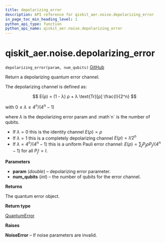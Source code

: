 ```yaml
---
title: depolarizing_error
description: API reference for qiskit_aer.noise.depolarizing_error
in_page_toc_min_heading_level: 1
python_api_type: function
python_api_name: qiskit_aer.noise.depolarizing_error
---
```


# qiskit\_aer.noise.depolarizing\_error

<span id="qiskit_aer.noise.depolarizing_error" />

`depolarizing_error(param, num_qubits)` [GitHub](https://github.com/qiskit/qiskit-aer/tree/stable/0.12/qiskit_aer/noise/errors/standard_errors.py "view source code")

Return a depolarizing quantum error channel.

The depolarizing channel is defined as:

$$
E(ρ) = (1 - λ) ρ + λ \text{Tr}[ρ] \frac{I}{2^n}
$$

with $0 \le λ \le 4^n / (4^n - 1)$

where $λ$ is the depolarizing error param and :math\`n\` is the number of qubits.

*   If $λ = 0$ this is the identity channel $E(ρ) = ρ$
*   If $λ = 1$ this is a completely depolarizing channel $E(ρ) = I / 2^n$
*   If $λ = 4^n / (4^n - 1)$ this is a uniform Pauli error channel: $E(ρ) = \sum_j P_j ρ P_j / (4^n - 1)$ for all $P_j != I$.

**Parameters**

*   **param** (*double*) – depolarizing error parameter.
*   **num\_qubits** (*int*) – the number of qubits for the error channel.

**Returns**

The quantum error object.

**Return type**

[QuantumError](qiskit_aer.noise.QuantumError "qiskit_aer.noise.QuantumError")

**Raises**

**NoiseError** – If noise parameters are invalid.


